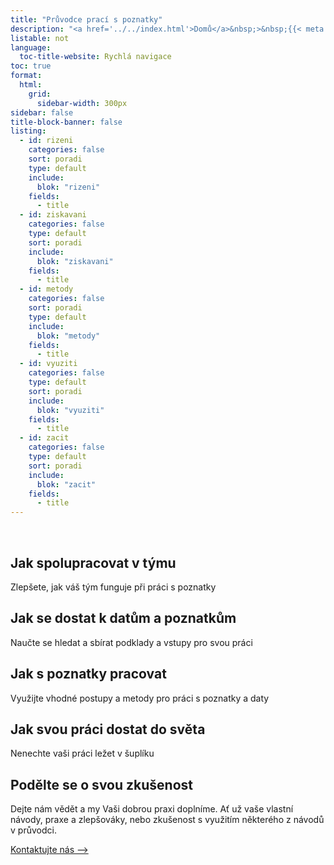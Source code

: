 ```yaml
---
title: "Průvodce prací s poznatky"
description: "<a href='../../index.html'>Domů</a>&nbsp;>&nbsp;{{< meta title >}}"
listable: not
language: 
  toc-title-website: Rychlá navigace
toc: true
format:
  html: 
    grid:
      sidebar-width: 300px
sidebar: false
title-block-banner: false
listing:
  - id: rizeni
    categories: false
    sort: poradi
    type: default
    include: 
      blok: "rizeni"
    fields: 
      - title
  - id: ziskavani
    categories: false
    type: default
    sort: poradi
    include: 
      blok: "ziskavani"
    fields: 
      - title
  - id: metody
    categories: false
    sort: poradi
    type: default
    include: 
      blok: "metody"
    fields: 
      - title
  - id: vyuziti
    categories: false
    type: default
    sort: poradi
    include: 
      blok: "vyuziti"
    fields: 
      - title
  - id: zacit
    categories: false
    type: default
    sort: poradi
    include: 
      blok: "zacit"
    fields: 
      - title
---
```


<br />

:::{.pruvodce-box}

::: {#zacit}
:::

:::


:::{.pruvodce-box}

## Jak spolupracovat v týmu {#rizeni}

Zlepšete, jak váš tým funguje při práci s poznatky

::: {#rizeni}
:::

:::

::: {.pruvodce-box}

## Jak se dostat k datům a poznatkům {#ziskavani}

Naučte se hledat a sbírat podklady a vstupy pro svou práci

::: {#ziskavani}
:::

:::
  
::: {.pruvodce-box}

## Jak s poznatky pracovat {#metody}

Využijte vhodné postupy a metody pro práci s poznatky a daty

::: {#metody}
:::

:::


::: {.pruvodce-box}

## Jak svou práci dostat do světa {#vyuziti}

Nenechte vaši práci ležet v šuplíku

::: {#vyuziti}
:::

:::

## Podělte se o svou zkušenost

Dejte nám vědět a my Vaši dobrou praxi doplníme. Ať už vaše vlastní návody, praxe a zlepšováky, nebo zkušenost s využitím některého z návodů v průvodci.

::: {.btn .btn-primary}
[Kontaktujte nás ⟶](/pribeh-projektu)
:::

